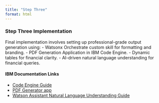```yaml
---
title: "Step Three"
format: html
---
```


### Step Three Implementation

Final implementation involves setting up professional-grade output generation using:
- Watsonx Orchestrate custom skill for formatting and branding.
- PDF Generation Application in IBM Code Engine.
- Dynamic tables for financial clarity.
- AI-driven natural language understanding for financial queries.

#### **IBM Documentation Links**
- [Code Engine Guide](https://cloud.ibm.com/docs/codeengine){target="_blank"}
- [PDF Generator app](https://github.com/ibm-client-engineering/solution-007-AI-Financial-Advisor/tree/main/tax-loss-harvesting-optimization-main/PDF%20Generator%20App){target="_blank"}
- [Watson Assistant Natural Language Understanding Guide](https://www.ibm.com/cloud/watson-assistant){target="_blank"}

